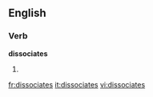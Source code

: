 
==English==

===Verb===
'''dissociates'''

# {{third-person singular of|[[dissociate]]}}

[[fr:dissociates]]
[[it:dissociates]]
[[vi:dissociates]]